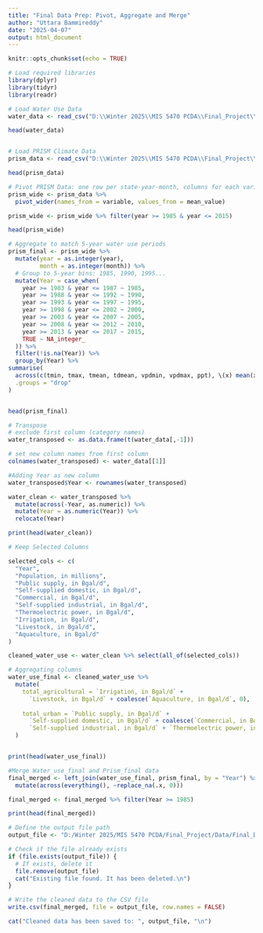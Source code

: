 ---
title: "Final Data Prep: Pivot, Aggregate and Merge"
author: "Uttara Bammireddy"
date: "2025-04-07"
output: html_document
---

```{r setup, include=FALSE}
knitr::opts_chunk$set(echo = TRUE)
```

``` {r libraries}

# Load required libraries
library(dplyr)
library(tidyr)
library(readr)

```


``` {r load_data}

# Load Water Use Data 
water_data <- read_csv("D:\\Winter 2025\\MIS 5470 PCDA\\Final_Project\\Data\\clean_USA_Water_Usage.csv", show_col_types = FALSE)

head(water_data)


# Load PRISM Climate Data
prism_data <- read_csv("D:\\Winter 2025\\MIS 5470 PCDA\\Final_Project\\Data\\PRISM_Climate_By_State.csv", show_col_types = FALSE)

head(prism_data)

```


``` {r pivot_prism}

# Pivot PRISM Data: one row per state-year-month, columns for each variable
prism_wide <- prism_data %>%
  pivot_wider(names_from = variable, values_from = mean_value)

prism_wide <- prism_wide %>% filter(year >= 1985 & year <= 2015)

head(prism_wide)

```

``` {r aggregation}

# Aggregate to match 5-year water use periods
prism_final <- prism_wide %>%
  mutate(year = as.integer(year),
         month = as.integer(month)) %>%
  # Group to 5-year bins: 1985, 1990, 1995...
  mutate(Year = case_when(
    year >= 1983 & year <= 1987 ~ 1985,
    year >= 1988 & year <= 1992 ~ 1990,
    year >= 1993 & year <= 1997 ~ 1995,
    year >= 1998 & year <= 2002 ~ 2000,
    year >= 2003 & year <= 2007 ~ 2005,
    year >= 2008 & year <= 2012 ~ 2010,
    year >= 2013 & year <= 2017 ~ 2015,
    TRUE ~ NA_integer_
  )) %>%
  filter(!is.na(Year)) %>%
  group_by(Year) %>%
summarise(
  across(c(tmin, tmax, tmean, tdmean, vpdmin, vpdmax, ppt), \(x) mean(x, na.rm = TRUE)),
  .groups = "drop"
)


head(prism_final)

```

``` {r transpose_water_use_data}

# Transpose
# exclude first column (category names)
water_transposed <- as.data.frame(t(water_data[,-1]))

# set new column names from first column
colnames(water_transposed) <- water_data[[1]]

#Adding Year as new column
water_transposed$Year <- rownames(water_transposed)

water_clean <- water_transposed %>%
  mutate(across(-Year, as.numeric)) %>%
  mutate(Year = as.numeric(Year)) %>%
  relocate(Year)

print(head(water_clean))
```
``` {r clean_water_use}

# Keep Selected Columns

selected_cols <- c(
  "Year",
  "Population, in millions",
  "Public supply, in Bgal/d",
  "Self-supplied domestic, in Bgal/d",
  "Commercial, in Bgal/d",
  "Self-supplied industrial, in Bgal/d",
  "Thermoelectric power, in Bgal/d",
  "Irrigation, in Bgal/d",
  "Livestock, in Bgal/d",
  "Aquaculture, in Bgal/d"
)

cleaned_water_use <- water_clean %>% select(all_of(selected_cols))

# Aggregating columns
water_use_final <- cleaned_water_use %>%
  mutate(
    total_agricultural = `Irrigation, in Bgal/d` + 
      `Livestock, in Bgal/d` + coalesce(`Aquaculture, in Bgal/d`, 0),
    
    total_urban = `Public supply, in Bgal/d` + 
      `Self-supplied domestic, in Bgal/d` + coalesce(`Commercial, in Bgal/d`,0) +
      `Self-supplied industrial, in Bgal/d` + `Thermoelectric power, in Bgal/d`,
  )


print(head(water_use_final))

```

``` {r merge}

#Merge Water_use_final and Prism_final data
final_merged <- left_join(water_use_final, prism_final, by = "Year") %>%
  mutate(across(everything(), ~replace_na(.x, 0)))

final_merged <- final_merged %>% filter(Year >= 1985)

print(head(final_merged))

```

``` {r export}

# Define the output file path
output_file <- "D:/Winter 2025/MIS 5470 PCDA/Final_Project/Data/Final_Data.csv"

# Check if the file already exists
if (file.exists(output_file)) {
  # If exists, delete it
  file.remove(output_file)
  cat("Existing file found. It has been deleted.\n")
}

# Write the cleaned data to the CSV file
write.csv(final_merged, file = output_file, row.names = FALSE)

cat("Cleaned data has been saved to: ", output_file, "\n")

```